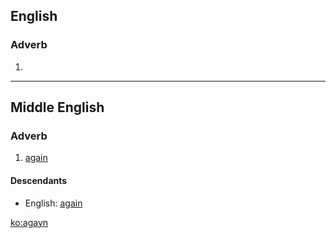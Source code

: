 ==English==

===Adverb===
{{head|en|adverb}}

# {{obsolete spelling of|again}}

----

==Middle English==
<!--this Middle English entry was created using Template:new enm entry-->
===Adverb===
{{head|enm|adverb}}

# [[again]]

====Descendants====
* English: [[again]]

[[ko:agayn]]